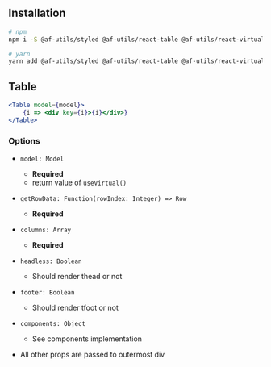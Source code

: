 
## Installation

```bash
# npm
npm i -S @af-utils/styled @af-utils/react-table @af-utils/react-virtual-headless @babel/runtime prop-types

# yarn
yarn add @af-utils/styled @af-utils/react-table @af-utils/react-virtual-headless @babel/runtime prop-types
```

## Table

```jsx
<Table model={model}>
    {i => <div key={i}>{i}</div>}
</Table>
```

### Options

- `model: Model`
  - **Required**
  - return value of `useVirtual()`
- `getRowData: Function(rowIndex: Integer) => Row`
  - **Required**
- `columns: Array`
  - **Required**
- `headless: Boolean`
  - Should render thead or not
- `footer: Boolean`
  - Should render tfoot or not
- `components: Object`
  - See components implementation

- All other props are passed to outermost div
